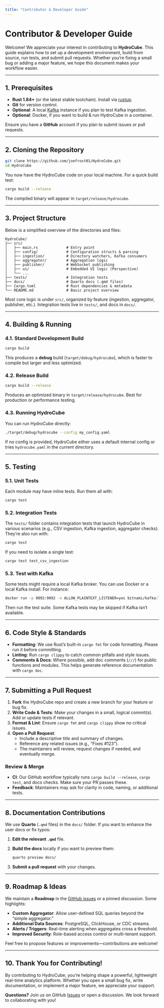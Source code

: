 ```yaml
---
title: "Contributor & Developer Guide"
---
```


# Contributor & Developer Guide

Welcome! We appreciate your interest in contributing to **HydroCube**. This guide explains how to set up a development environment, build from source, run tests, and submit pull requests. Whether you’re fixing a small bug or adding a major feature, we hope this document makes your workflow easier.

---

## 1. Prerequisites

- **Rust 1.84+** (or the latest stable toolchain). Install via [rustup](https://www.rust-lang.org/tools/install).
- **Git** for version control.
- **Optional**: A local [Kafka](https://kafka.apache.org/) instance if you plan to test Kafka ingestion.
- **Optional**: Docker, if you want to build & run HydroCube in a container.

Ensure you have a **GitHub** account if you plan to submit issues or pull requests.

---

## 2. Cloning the Repository

```bash
git clone https://github.com/joefrost01/HydroCube.git
cd HydroCube
```

You now have the HydroCube code on your local machine. For a quick build test:

```bash
cargo build --release
```

The compiled binary will appear in `target/release/hydrocube`.

---

## 3. Project Structure

Below is a simplified overview of the directories and files:

```
HydroCube/
├── src/
│   ├── main.rs             # Entry point
│   ├── config/             # Configuration structs & parsing
│   ├── ingestion/          # Directory watchers, Kafka consumers
│   ├── aggregator/         # Aggregation logic
│   ├── publisher/          # WebSocket publishing
│   ├── ui/                 # Embedded UI logic (Perspective)
│   └── ...
├── tests/                  # Integration tests
├── docs/                   # Quarto docs (.qmd files)
├── Cargo.toml              # Rust dependencies & metadata
└── README.md               # Basic project overview
```

Most core logic is under `src/`, organized by feature (ingestion, aggregator, publisher, etc.). Integration tests live in `tests/`, and docs in `docs/`.

---

## 4. Building & Running

### 4.1. Standard Development Build

```bash
cargo build
```

This produces a **debug** build (`target/debug/hydrocube`), which is faster to compile but larger and less optimized.

### 4.2. Release Build

```bash
cargo build --release
```

Produces an optimized binary in `target/release/hydrocube`. Best for production or performance testing.

### 4.3. Running HydroCube

You can run HydroCube directly:

```bash
./target/debug/hydrocube --config my_config.yaml
```

If no config is provided, HydroCube either uses a default internal config or tries `hydrocube.yaml` in the current directory.

---

## 5. Testing

### 5.1. Unit Tests

Each module may have inline tests. Run them all with:

```bash
cargo test
```

### 5.2. Integration Tests

The `tests/` folder contains integration tests that launch HydroCube in various scenarios (e.g., CSV ingestion, Kafka ingestion, aggregator checks). They’re also run with:

```bash
cargo test
```

If you need to isolate a single test:

```bash
cargo test test_csv_ingestion
```

### 5.3. Test with Kafka

Some tests might require a local Kafka broker. You can use Docker or a local Kafka install. For instance:

```bash
docker run -p 9092:9092 -e ALLOW_PLAINTEXT_LISTENER=yes bitnami/kafka:latest
```

Then run the test suite. Some Kafka tests may be skipped if Kafka isn’t available.

---

## 6. Code Style & Standards

- **Formatting**: We use Rust’s built-in `cargo fmt` for code formatting. Please run it before committing.
- **Linting**: Run `cargo clippy` to catch common pitfalls and style issues.
- **Comments & Docs**: Where possible, add doc comments (`///`) for public functions and modules. This helps generate reference documentation with `cargo doc`.

---

## 7. Submitting a Pull Request

1. **Fork** the HydroCube repo and create a new branch for your feature or bug fix.
2. **Write Code & Tests**: Make your changes in a small, logical commit(s). Add or update tests if relevant.
3. **Format & Lint**: Ensure `cargo fmt` and `cargo clippy` show no critical issues.
4. **Open a Pull Request**:
   - Include a descriptive title and summary of changes.
   - Reference any related issues (e.g., “Fixes #123”).
   - The maintainers will review, request changes if needed, and eventually merge.

### Review & Merge

- **CI**: Our GitHub workflow typically runs `cargo build --release`, `cargo test`, and docs checks. Make sure your PR passes these.
- **Feedback**: Maintainers may ask for clarity in code, naming, or additional tests.

---

## 8. Documentation Contributions

We use **Quarto** (`.qmd` files) in the `docs/` folder. If you want to enhance the user docs or fix typos:

1. **Edit the relevant `.qmd`** file.
2. **Build the docs** locally if you want to preview them:
   ```bash
   quarto preview docs/
   ```
3. **Submit a pull request** with your changes.

---

## 9. Roadmap & Ideas

We maintain a **Roadmap** in the [GitHub issues](https://github.com/joefrost01/HydroCube/issues) or a pinned discussion. Some highlights:

- **Custom Aggregator**: Allow user-defined SQL queries beyond the “simple aggregator.”
- **Additional Data Sources**: PostgreSQL, ClickHouse, or CDC streams.
- **Alerts / Triggers**: Real-time alerting when aggregates cross a threshold.
- **Improved Security**: Role-based access control or multi-tenant support.

Feel free to propose features or improvements—contributions are welcome!

---

## 10. Thank You for Contributing!

By contributing to HydroCube, you’re helping shape a powerful, lightweight real-time analytics platform. Whether you open a small bug fix, write documentation, or implement a major feature, we appreciate your support.

**Questions?** Join us on GitHub [Issues](https://github.com/joefrost01/HydroCube/issues) or open a discussion. We look forward to collaborating with you!
